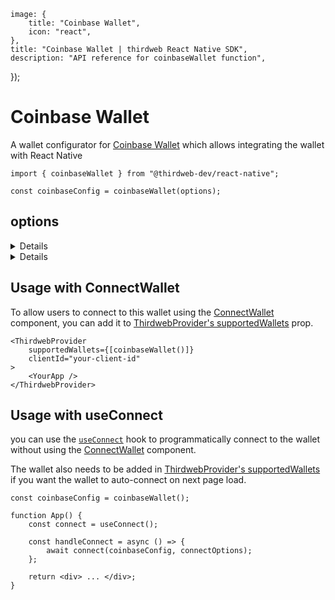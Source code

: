 
	image: {
		title: "Coinbase Wallet",
		icon: "react",
	},
	title: "Coinbase Wallet | thirdweb React Native SDK",
	description: "API reference for coinbaseWallet function",
});

<WalletsBreadcrumb name="Coinbase Wallet" slug="coinbase" />

# Coinbase Wallet

A wallet configurator for [Coinbase Wallet](/references/wallets/v2/CoinbaseWallet) which allows integrating the wallet with React Native

```tsx
import { coinbaseWallet } from "@thirdweb-dev/react-native";

const coinbaseConfig = coinbaseWallet(options);
```

<CustomizeWalletConfigurator
	config="coinbaseConfig"
	configurator="coinbaseWallet"
	connectUI="CoinbaseConnectUI"
	selectUI="CoinbaseSelectUI"
/>

## options

<Details summary='callbackURL' id='callbackURL'>

The Coinbase Wallet Mobile SDK uses Universal Links to communicate between Coinbase Wallet and your application.
We wrote [a short guide](/react-native/v0/faq#how-to-enable-deep-links-in-your-apps) to help you enable deep links support in your mobile app or
you can check the [Coinbase setup](https://docs.cloud.coinbase.com/wallet-sdk/docs/ios-setup).

```ts
coinbaseWallet({
	callbackURL: new URL("your.scheme://"),
});
```

</Details>

<Details summary="recommended" id='recommended' flags={['Optional']}>

Show this wallet as "recommended" in the [ConnectWallet](/react-native/v0/connecting-wallets#connect-wallet) modal.

```ts
coinbaseWallet({
	recommended: true,
});
```

</Details>

## Usage with ConnectWallet

To allow users to connect to this wallet using the [ConnectWallet](/react-native/v0/connecting-wallets#connect-wallet) component, you can add it to [ThirdwebProvider's supportedWallets](/react-native/v0/connecting-wallets#supported-wallets) prop.

```tsx
<ThirdwebProvider
	supportedWallets={[coinbaseWallet()]}
	clientId="your-client-id"
>
	<YourApp />
</ThirdwebProvider>
```

## Usage with useConnect

you can use the [`useConnect`](/references/react-native/v0/useConnect) hook to programmatically connect to the wallet without using the [ConnectWallet](/react-native/v0/connecting-wallets#connect-wallet) component.

The wallet also needs to be added in [ThirdwebProvider's supportedWallets](/react-native/v0/connecting-wallets#supported-wallets) if you want the wallet to auto-connect on next page load.

```tsx
const coinbaseConfig = coinbaseWallet();

function App() {
	const connect = useConnect();

	const handleConnect = async () => {
		await connect(coinbaseConfig, connectOptions);
	};

	return <div> ... </div>;
}
```
